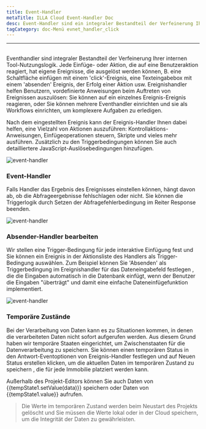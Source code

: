 ```yaml
---
title: Event-Handler
metaTitle: ILLA Cloud Event-Handler Doc
desc: Event-Handler sind ein integraler Bestandteil der Verfeinerung Ihrer internen Tool-Nutzungslogik
tagCategory: doc-Menü evnet_handler_click
---
```


* * *

## <Heading hidden>Event-Handler</Heading>

Eventhandler sind integraler Bestandteil der Verfeinerung Ihrer internen Tool-Nutzungslogik. Jede Einfüge- oder Aktion, die auf eine Benutzeraktion reagiert, hat eigene Ereignisse, die ausgelöst werden können, B. eine Schaltfläche einfügen mit einem 'click'-Ereignis, eine Texteingabebox mit einem 'absenden' Ereignis, der Erfolg einer Aktion usw. Ereignishandler helfen Benutzern, vordefinierte Anweisungen beim Auftreten von Ereignissen auszulösen: Sie können auf ein einzelnes Ereignis-Ereignis reagieren, oder Sie können mehrere Eventhandler einrichten und sie als Workflows einrichten, um komplexere Aufgaben zu erledigen.

Nach dem eingestellten Ereignis kann der Ereignis-Handler Ihnen dabei helfen, eine Vielzahl von Aktionen auszuführen: Kontrollaktions-Anweisungen, Einfügeoperationen steuern, Skripte und vieles mehr ausführen. Zusätzlich zu den Triggerbedingungen können Sie auch detailliertere JavaScript-Auslösebedingungen hinzufügen.

<img alt="event-handler" src='https://cdn.illacloud.com/official-website/img/official-site/event-handler-01.png' />

### Event-Handler

Falls Handler das Ergebnis des Ereignisses einstellen können, hängt davon ab, ob die Abfrageergebnisse fehlschlagen oder nicht. Sie können die Triggerlogik durch Setzen der Abfragefehlerbedingung im Reiter Response beenden.

<img alt="event-handler" src='https://cdn.illacloud.com/official-website/img/official-site/event-handler-02.png' />

### Absender-Handler bearbeiten

Wir stellen eine Trigger-Bedingung für jede interaktive Einfügung fest und Sie können ein Ereignis in der Aktionsliste des Handlers als Trigger-Bedingung auswählen. Zum Beispiel können Sie 'Absenden' als Triggerbedingung im Ereignishandler für das Dateneingabefeld festlegen , die die Eingaben automatisch in die Datenbank einfügt, wenn der Benutzer die Eingaben "überträgt" und damit eine einfache Dateneinfügefunktion implementiert.

<img alt="event-handler" src='https://cdn.illacloud.com/official-website/img/official-site/event-handler-03.png' />

### Temporäre Zustände

Bei der Verarbeitung von Daten kann es zu Situationen kommen, in denen die verarbeiteten Daten nicht sofort aufgerufen werden. Aus diesem Grund haben wir temporäre Staaten eingerichtet, um Zwischenstaaten für die Datenverarbeitung zu speichern. Sie können einen temporären Status in den Antwort-Eventoptionen von Ereignis-Handler festlegen und auf Neuen Status erstellen klicken, um die aktuellen Daten im temporären Zustand zu speichern , die für jede Immobilie platziert werden kann.

Außerhalb des Projekt-Editors können Sie auch Daten von {{tempState1.setValue(data)}} speichern oder Daten von {{tempState1.value}} aufrufen.

> Die Werte im temporären Zustand werden beim Neustart des Projekts gelöscht und Sie müssen die Werte lokal oder in der Cloud speichern, um die Integrität der Daten zu gewährleisten.

